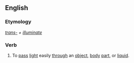 ==English==

===Etymology===
''[[trans-]] + [[illuminate]]''

===Verb===
{{en-noun|transilluminates|transilluminated|transilluminating}} 

# To [[pass]] [[light]] easily [[through]] an [[object]], [[body]] [[part]], or [[liquid]].